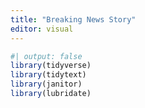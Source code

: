 ```yaml
---
title: "Breaking News Story"
editor: visual
---
```


```r
#| output: false
library(tidyverse)
library(tidytext)
library(janitor)
library(lubridate)
```


